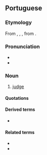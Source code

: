 ==Portuguese==

===Etymology===
From {{inh|pt|roa-opt|juyz}}, {{m|roa-opt|juiz}}, {{m|roa-opt|joiz}}, from {{inh|pt|la|iūdex}}.

===Pronunciation===
{{pt-IPA|ju.iz,jwiz}}
* {{rhymes|pt|is|q1=Brazil|iʃ|q2=Portugal, Rio de Janeiro|s=2}}
* {{hyphenation|pt|ju|iz}}

===Noun===
{{pt-noun|m|juízes|f=juíza}}

# [[judge]]

====Quotations====
{{seeCites|pt}}

====Derived terms====
* {{l|pt|juiz de paz}}

====Related terms====
* {{l|pt|juízo}}
* {{l|pt|julgar}}

{{topics|pt|Law|Occupations}}